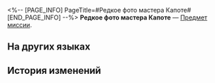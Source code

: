 <%-- [PAGE_INFO]
PageTitle=#Редкое фото мастера Капоте#
[END_PAGE_INFO] --%>
{{Предмет Инфобокс
|id          = 140133
|Изображение = Предмет Редкое фото мастера Капоте.png
|Тип         = Предмет миссии
|Инвентарь   = Миссии
|Редкость    = 3
|Эффект      = 
|Описание    = Фотография сделана с уникального ракурса и содержит автограф Капоте.
}}
{{Описание|''«Мастер Капоте сам разрешил! Это не вторжение в частную жизнь!»''}}
'''Редкое фото мастера Капоте''' — [[Предмет миссии]].

==На других языках==
{{На других языках
|en   = Master Capote's Limited-Edition Snapshot
|zhs  = 「波少」限定写真
|zht  = 「波少」限定寫真
|ja   = 「カポ様」の限定写真
|ko   = 「카포티」 한정판 사진
|es   = Foto exclusiva del maestro Capote
|fr   = Cliché en édition limitée de maître Boomer
|ru   = Редкое фото мастера Капоте
|th   = ภาพหายากของ "Master Capote"
|vi   = Chân Dung Giới Hạn Nam Thần Capote
|de   = Limitierter Schnappschuss von Meister Capote
|id   = Foto Eksklusif "Master Capote"
|pt   = Foto em Edição Limitada do Mestre Calepo
}}

==История изменений==
{{История изменений|3.5}}